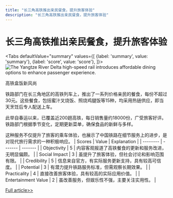 ```yaml
---
title: "长三角高铁推出亲民餐食，提升旅客体验"
description: "长三角高铁推出亲民餐食，提升旅客体验"
---
```



# 长三角高铁推出亲民餐食，提升旅客体验


<Tabs
	defaultValue="summary"
	values={[
	{label: 'summary', value: 'summary'},
	{label: 'score', value: 'score'},
]}>
<TabItem value="summary">
<img
  src="https://image.informedainews.com/2024/06/Foo-fIb-1717494999-0.jpg"
  alt="The Yangtze River Delta high-speed rail introduces affordable dining options to enhance passenger experience."
/>



高铁盒饭新风尚

铁路部门在长三角地区的高铁列车上，推出了一系列价格亲民的餐食，每份不超过30元。这些餐食，包括蜜汁叉烧饭、照烧鸡腿饭等15种，均采用热链供应，即当天烹饪后专人配送上车。

此举自春运以来，已覆盖近200趟高铁，每日销售量约18000份，广受旅客好评。铁路部门根据季节变化，定期更新菜单，确保食品的新鲜与多样。

这种服务不仅提升了旅客的乘车体验，也展示了中国铁路在细节服务上的进步，是对现代旅行需求的一种积极响应。
</TabItem>
<TabItem value="score">
	| Scores     | Value   | Explanation |
	| -------- | ------- | ------- |
	| Objectivity  | 5    | 内容客观报道了高铁餐食的更新和服务改进，无明显偏颇。    |
	| Social Impact | 3     | 虽提升了旅客体验，但社会讨论和影响范围有限。    |
	| Credibility    | 5    | 信息来自官方，有实际服务更新支持，具有较高可信度。    |
	| Potential    | 3    | 有潜力提升铁路服务标准，但需观察长期效果。    |
	| Practicality    | 4    | 直接改善旅客体验，具有较高的实际应用价值。    |
	| Entertainment Value    | 2    | 虽改善服务，但娱乐性不强，主要关注实用性。    |
</TabItem>
</Tabs>

[Full article>>](https://www.cnbeta.com.tw/articles/tech/1433427.htm)
